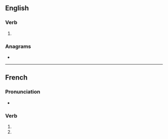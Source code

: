 {{also|anodisés}}
==English==

===Verb===
{{head|en|verb form}}

# {{en-third-person singular of|anodise}}

===Anagrams===
* {{anagrams|en|a=adeinoss|Adonises|adenosis|adonises}}

----

==French==

===Pronunciation===
* {{homophones|fr|anodise|anodisent}}

===Verb===
{{head|fr|verb form}}

# {{inflection of|fr|anodiser||2|s|pres|indc}}
# {{inflection of|fr|anodiser||2|s|pres|subj}}